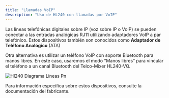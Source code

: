 ```yaml
---
title: "Llamadas VoIP"
description: "Uso de HL240 con llamadas por VoIP"
---
```


Las líneas telefónicas digitales sobre IP (voz sobre IP o VoIP) se pueden conectar a las entradas analógicas RJ11 utilizando adaptadores VoIP a par telefónico. Estos dispositivos también son conocidos como **Adaptador de Teléfono Analógico** (ATA)

Otra alternativa es utilizar un teléfono VoIP con soporte Bluetooth para manos libres. En este caso, usaremos el modo “Manos libres” para vincular el teléfono a un canal Bluetooth del Telco-Mixer HL240-VQ.

![Hl240 Diagrama Lineas Pn](/images/hl240/hl240-diagrama-lineas.png)

Para información específica sobre estos dispositivos, consulte la documentación del fabricante.